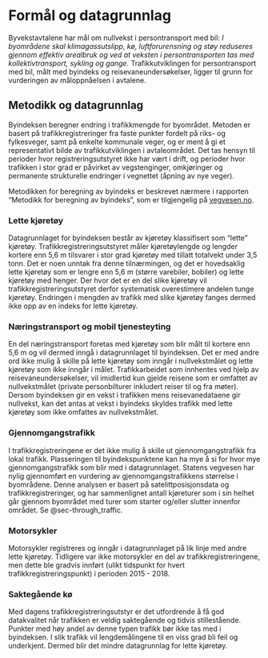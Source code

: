 # Formål og datagrunnlag

Byvekstavtalene har mål om nullvekst i persontransport med bil: *I byområdene skal klimagassutslipp, kø, luftforurensning og støy reduseres gjennom effektiv arealbruk og ved at veksten i persontransporten tas med kollektivtransport, sykling og gange.* Trafikkutviklingen for persontransport med bil, målt med byindeks og reisevaneundersøkelser, ligger til grunn for vurderingen av måloppnåelsen i avtalene.


## Metodikk og datagrunnlag
Byindeksen beregner endring i trafikkmengde for byområdet. Metoden er basert på trafikkregistreringer fra faste punkter fordelt på riks- og fylkesveger, samt på enkelte kommunale veger, og er ment å gi et representativt bilde av trafikkutviklingen i avtaleområdet. Det tas hensyn til perioder hvor registreringsutstyret ikke har vært i drift, og perioder hvor trafikken i stor grad er påvirket av vegstenginger, omkjøringer og permanente strukturelle endringer i vegnettet (åpning av nye veger).

Metodikken for beregning av byindeks er beskrevet nærmere i rapporten "Metodikk for beregning av byindeks", som er tilgjengelig på [vegvesen.no](https://www.vegvesen.no/fag/trafikk/trafikkdata/trafikkutvikling/).


### Lette kjøretøy
Datagrunnlaget for byindeksen består av kjøretøy klassifisert som “lette” kjøretøy. Trafikkregistreringsutstyret måler kjøretøylengde og lengder kortere enn 5,6 m tilsvarer i stor grad kjøretøy med tillatt totalvekt under 3,5 tonn. Det er noen unntak fra denne tilnærmingen, og det er hovedsaklig lette kjøretøy som er lengre enn 5,6 m (større varebiler, bobiler) og lette kjøretøy med henger. Der hvor det er en del slike kjøretøy vil trafikkregistreringsutstyret derfor systematisk overestimere andelen tunge kjøretøy. Endringen i mengden av trafikk med slike kjøretøy fanges dermed ikke opp av en indeks for lette kjøretøy.


### Næringstransport og mobil tjenesteyting
En del næringstransport foretas med kjøretøy som blir målt til kortere enn 5,6 m og vil dermed inngå i datagrunnlaget til byindeksen. Det er med andre ord ikke mulig å skille på lette kjøretøy som inngår i nullvekstmålet og lette kjøretøy som ikke inngår i målet. Trafikkarbeidet som innhentes ved hjelp av reisevaneundersøkelser, vil imidlertid kun gjelde reisene som er omfattet av nullvekstmålet (private personbilturer inkludert reiser til og fra møter). Dersom byindeksen gir en vekst i trafikken mens reisevanedataene gir nullvekst, kan det antas at vekst i byindeks skyldes trafikk med lette kjøretøy som ikke omfattes av nullvekstmålet.


### Gjennomgangstrafikk
I trafikkregistreringene er det ikke mulig å skille ut gjennomgangstrafikk fra lokal trafikk. Plasseringen til byindekspunktene kan ha mye å si for hvor mye gjennomgangstrafikk som blir med i datagrunnlaget. Statens vegvesen har nylig gjennomført en vurdering av gjennomgangstrafikkens størrelse i byområdene. Denne analysen er basert på satelittposisjonsdata og trafikkregistreringer, og har sammenlignet antall kjøreturer som i sin helhet går gjennom byområdet med turer som starter og/eller slutter innenfor området. Se @sec-through_traffic.


### Motorsykler
Motorsykler registreres og inngår i datagrunnlaget på lik linje med andre lette kjøretøy. Tidligere var ikke motorsykler en del av trafikkregistreringene, men dette ble gradvis innført (ulikt tidspunkt for hvert trafikkregistreringspunkt) i perioden 2015 - 2018.


### Saktegående kø
Med dagens trafikkregistreringsutstyr er det utfordrende å få god datakvalitet når trafikken er veldig saktegående og tidvis stillestående. Punkter med høy andel av denne typen trafikk bør ikke tas med i byindeksen. I slik trafikk vil lengdemålingene til en viss grad bli feil og underkjent. Dermed blir det mindre datagrunnlag for lette kjøretøy.
